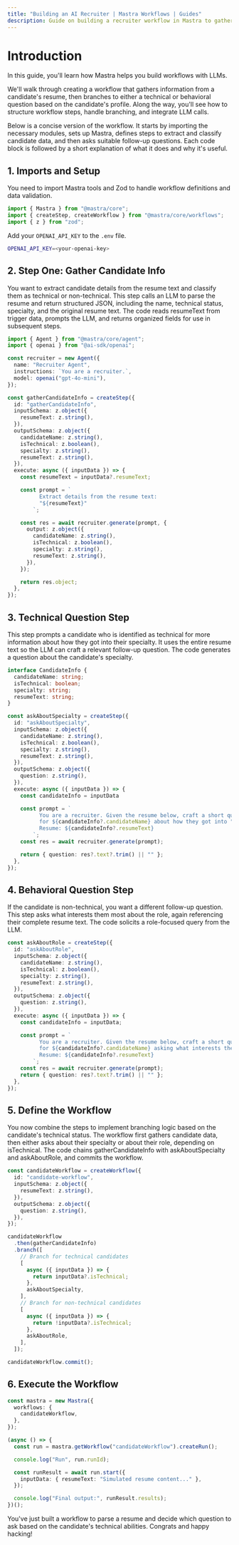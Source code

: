 ```yaml
---
title: "Building an AI Recruiter | Mastra Workflows | Guides"
description: Guide on building a recruiter workflow in Mastra to gather and process candidate information using LLMs.
---
```


# Introduction

In this guide, you'll learn how Mastra helps you build workflows with LLMs.

We'll walk through creating a workflow that gathers information from a candidate's resume, then branches to either a technical or behavioral question based on the candidate's profile. Along the way, you'll see how to structure workflow steps, handle branching, and integrate LLM calls.

Below is a concise version of the workflow. It starts by importing the necessary modules, sets up Mastra, defines steps to extract and classify candidate data, and then asks suitable follow-up questions. Each code block is followed by a short explanation of what it does and why it's useful.

## 1. Imports and Setup

You need to import Mastra tools and Zod to handle workflow definitions and data validation.

```ts filename="src/mastra/index.ts" copy
import { Mastra } from "@mastra/core";
import { createStep, createWorkflow } from "@mastra/core/workflows";
import { z } from "zod";
```

Add your `OPENAI_API_KEY` to the `.env` file.

```bash filename=".env" copy
OPENAI_API_KEY=<your-openai-key>
```

## 2. Step One: Gather Candidate Info

You want to extract candidate details from the resume text and classify them as technical or non-technical. This step calls an LLM to parse the resume and return structured JSON, including the name, technical status, specialty, and the original resume text. The code reads resumeText from trigger data, prompts the LLM, and returns organized fields for use in subsequent steps.

```ts filename="src/mastra/index.ts" copy
import { Agent } from "@mastra/core/agent";
import { openai } from "@ai-sdk/openai";

const recruiter = new Agent({
  name: "Recruiter Agent",
  instructions: `You are a recruiter.`,
  model: openai("gpt-4o-mini"),
});

const gatherCandidateInfo = createStep({
  id: "gatherCandidateInfo",
  inputSchema: z.object({
    resumeText: z.string(),
  }),
  outputSchema: z.object({
    candidateName: z.string(),
    isTechnical: z.boolean(),
    specialty: z.string(),
    resumeText: z.string(),
  }),
  execute: async ({ inputData }) => {
    const resumeText = inputData?.resumeText;

    const prompt = `
          Extract details from the resume text:
          "${resumeText}"
        `;

    const res = await recruiter.generate(prompt, {
      output: z.object({
        candidateName: z.string(),
        isTechnical: z.boolean(),
        specialty: z.string(),
        resumeText: z.string(),
      }),
    });

    return res.object;
  },
});
```

## 3. Technical Question Step

This step prompts a candidate who is identified as technical for more information about how they got into their specialty. It uses the entire resume text so the LLM can craft a relevant follow-up question. The code generates a question about the candidate's specialty.

```ts filename="src/mastra/index.ts" copy
interface CandidateInfo {
  candidateName: string;
  isTechnical: boolean;
  specialty: string;
  resumeText: string;
}

const askAboutSpecialty = createStep({
  id: "askAboutSpecialty",
  inputSchema: z.object({
    candidateName: z.string(),
    isTechnical: z.boolean(),
    specialty: z.string(),
    resumeText: z.string(),
  }),
  outputSchema: z.object({
    question: z.string(),
  }),
  execute: async ({ inputData }) => {
    const candidateInfo = inputData

    const prompt = `
          You are a recruiter. Given the resume below, craft a short question
          for ${candidateInfo?.candidateName} about how they got into "${candidateInfo?.specialty}".
          Resume: ${candidateInfo?.resumeText}
        `;
    const res = await recruiter.generate(prompt);

    return { question: res?.text?.trim() || "" };
  },
});
```

## 4. Behavioral Question Step

If the candidate is non-technical, you want a different follow-up question. This step asks what interests them most about the role, again referencing their complete resume text. The code solicits a role-focused query from the LLM.

```ts filename="src/mastra/index.ts" copy
const askAboutRole = createStep({
  id: "askAboutRole",
  inputSchema: z.object({
    candidateName: z.string(),
    isTechnical: z.boolean(),
    specialty: z.string(),
    resumeText: z.string(),
  }),
  outputSchema: z.object({
    question: z.string(),
  }),
  execute: async ({ inputData }) => {
    const candidateInfo = inputData;

    const prompt = `
          You are a recruiter. Given the resume below, craft a short question
          for ${candidateInfo?.candidateName} asking what interests them most about this role.
          Resume: ${candidateInfo?.resumeText}
        `;
    const res = await recruiter.generate(prompt);
    return { question: res?.text?.trim() || "" };
  },
});
```

## 5. Define the Workflow

You now combine the steps to implement branching logic based on the candidate's technical status. The workflow first gathers candidate data, then either asks about their specialty or about their role, depending on isTechnical. The code chains gatherCandidateInfo with askAboutSpecialty and askAboutRole, and commits the workflow.

```ts filename="src/mastra/index.ts" copy
const candidateWorkflow = createWorkflow({
  id: "candidate-workflow",
  inputSchema: z.object({
    resumeText: z.string(),
  }),
  outputSchema: z.object({
    question: z.string(),
  }),
});

candidateWorkflow
  .then(gatherCandidateInfo)
  .branch([
    // Branch for technical candidates
    [
      async ({ inputData }) => {
        return inputData?.isTechnical;
      },
      askAboutSpecialty,
    ],
    // Branch for non-technical candidates
    [
      async ({ inputData }) => {
        return !inputData?.isTechnical;
      },
      askAboutRole,
    ],
  ]);

candidateWorkflow.commit();
```

## 6. Execute the Workflow

```ts filename="src/mastra/index.ts" copy
const mastra = new Mastra({
  workflows: {
    candidateWorkflow,
  },
});

(async () => {
  const run = mastra.getWorkflow("candidateWorkflow").createRun();

  console.log("Run", run.runId);

  const runResult = await run.start({
    inputData: { resumeText: "Simulated resume content..." },
  });

  console.log("Final output:", runResult.results);
})();
```

You've just built a workflow to parse a resume and decide which question to ask based on the candidate's technical abilities. Congrats and happy hacking!